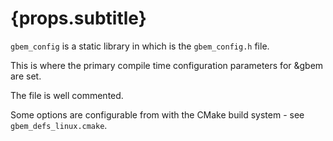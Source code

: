 
# {props.subtitle}

`gbem_config` is a static library in which is the `gbem_config.h` file.

This is where the primary compile time configuration parameters for &gbem are set.

The file is well commented.

Some options are configurable from with the CMake build system - see `gbem_defs_linux.cmake`.


